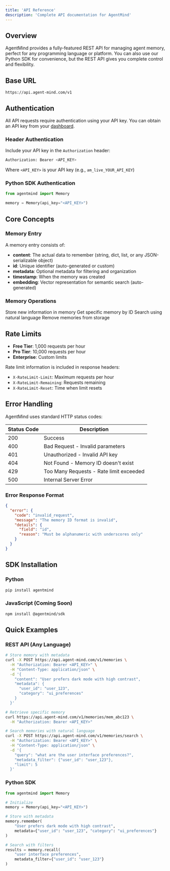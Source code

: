 ```yaml
---
title: 'API Reference'
description: 'Complete API documentation for AgentMind'
---
```


## Overview

AgentMind provides a fully-featured REST API for managing agent memory, perfect for any programming language or platform. You can also use our Python SDK for convenience, but the REST API gives you complete control and flexibility.

## Base URL

```
https://api.agent-mind.com/v1
```

## Authentication

All API requests require authentication using your API key. You can obtain an API key from your [dashboard](https://agent-mind.com/dashboard).

### Header Authentication

Include your API key in the `Authorization` header:

```bash
Authorization: Bearer <API_KEY>
```

Where `<API_KEY>` is your API key (e.g., `am_live_YOUR_API_KEY`)

### Python SDK Authentication

```python
from agentmind import Memory

memory = Memory(api_key="<API_KEY>")
```

## Core Concepts

### Memory Entry

A memory entry consists of:
- **content**: The actual data to remember (string, dict, list, or any JSON-serializable object)
- **id**: Unique identifier (auto-generated or custom)
- **metadata**: Optional metadata for filtering and organization
- **timestamp**: When the memory was created
- **embedding**: Vector representation for semantic search (auto-generated)

### Memory Operations

<CardGroup cols={2}>
  <Card
    title="Store Memory"
    icon="save"
    href="/api-reference/endpoint/create"
  >
    Store new information in memory
  </Card>
  <Card
    title="Retrieve Memory"
    icon="download"
    href="/api-reference/endpoint/get"
  >
    Get specific memory by ID
  </Card>
  <Card
    title="Search Memories"
    icon="magnifying-glass"
    href="/api-reference/endpoint/search"
  >
    Search using natural language
  </Card>
  <Card
    title="Delete Memory"
    icon="trash"
    href="/api-reference/endpoint/delete"
  >
    Remove memories from storage
  </Card>
</CardGroup>

## Rate Limits

- **Free Tier**: 1,000 requests per hour
- **Pro Tier**: 10,000 requests per hour
- **Enterprise**: Custom limits

Rate limit information is included in response headers:
- `X-RateLimit-Limit`: Maximum requests per hour
- `X-RateLimit-Remaining`: Requests remaining
- `X-RateLimit-Reset`: Time when limit resets

## Error Handling

AgentMind uses standard HTTP status codes:

| Status Code | Description |
|-------------|-------------|
| 200 | Success |
| 400 | Bad Request - Invalid parameters |
| 401 | Unauthorized - Invalid API key |
| 404 | Not Found - Memory ID doesn't exist |
| 429 | Too Many Requests - Rate limit exceeded |
| 500 | Internal Server Error |

### Error Response Format

```json
{
  "error": {
    "code": "invalid_request",
    "message": "The memory ID format is invalid",
    "details": {
      "field": "id",
      "reason": "Must be alphanumeric with underscores only"
    }
  }
}
```

## SDK Installation

### Python

```bash
pip install agentmind
```

### JavaScript (Coming Soon)

```bash
npm install @agentmind/sdk
```

## Quick Examples

### REST API (Any Language)

```bash
# Store memory with metadata
curl -X POST https://api.agent-mind.com/v1/memories \
  -H "Authorization: Bearer <API_KEY>" \
  -H "Content-Type: application/json" \
  -d '{
    "content": "User prefers dark mode with high contrast",
    "metadata": {
      "user_id": "user_123",
      "category": "ui_preferences"
    }
  }'

# Retrieve specific memory
curl https://api.agent-mind.com/v1/memories/mem_abc123 \
  -H "Authorization: Bearer <API_KEY>"

# Search memories with natural language
curl -X POST https://api.agent-mind.com/v1/memories/search \
  -H "Authorization: Bearer <API_KEY>" \
  -H "Content-Type: application/json" \
  -d '{
    "query": "what are the user interface preferences?",
    "metadata_filter": {"user_id": "user_123"},
    "limit": 5
  }'
```

### Python SDK

```python
from agentmind import Memory

# Initialize
memory = Memory(api_key="<API_KEY>")

# Store with metadata
memory.remember(
    "User prefers dark mode with high contrast",
    metadata={"user_id": "user_123", "category": "ui_preferences"}
)

# Search with filters
results = memory.recall(
    "user interface preferences",
    metadata_filter={"user_id": "user_123"}
)
```